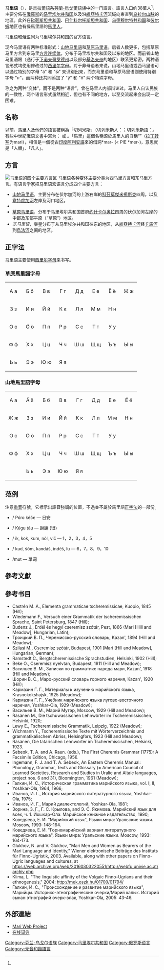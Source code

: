 {{hatnote|[[File:Confusion_grey.svg|24px]]  '''提示'''：本条目的主题不是'''{{le|马里语 (巴布亚新几内亚)|Mali language}}'''或'''{{le|马里语言|Languages of Mali}}'''。}}
{{noteTA
|1=zh-hans:马里; zh-hant:馬里;
}}
{{Infobox language
| name          = -{zh-hans:马里语;zh-hant:馬里語}-
| nativename    = {{lang|chm|марий йылме}}
| region        = ：{{flag|俄羅斯聯邦}}
*  '''∟'''{{flagicon image|Flag of Mari El.svg}} [[马里埃尔共和国|马里埃尔共和国]]
*  '''∟'''{{flagicon image|Flag of Bashkortostan.svg}} [[巴什科尔托斯坦共和国|巴什科尔托斯坦共和国]]
*  '''∟'''{{flagicon image|Flag of Tatarstan.svg}} [[韃靼斯坦共和國|韃靼斯坦共和國]]
*  '''∟'''{{flagicon image|Flag of Udmurtia.svg}} [[乌德穆尔特共和国|乌德穆尔特共和国]]
*  '''∟'''{{flagicon image|Flag of Nizhny Novgorod Region.svg}} [[下诺夫哥罗德州|下诺夫哥罗德州]]
*  '''∟'''{{flagicon image|Flag of Kirov Oblast.svg}} [[基洛夫州|基洛夫州]]
*  '''∟'''{{flagicon image|Flag of Sverdlovsk Oblast.svg}} [[斯維爾德洛夫斯克州|斯維爾德洛夫斯克州]]
*  '''∟'''{{flagicon image|Flag of Orenburg Oblast.svg}} [[奥伦堡州|奥伦堡州]]
*  '''∟'''{{flagicon image|Flag of Perm Krai.svg}} [[彼爾姆邊疆區|彼爾姆邊疆區]]
| ethnicity     = [[马里人|马里人]]
| speakers      = 约38万人
| date          = 2010
| ref           = <ref name="Prozes"/>
| familycolor   = Uralic
| fam1          = [[乌拉尔语系|乌拉尔语系]]
| fam2          = [[芬蘭-烏戈爾語族|芬蘭-烏戈爾語族]]
| nation        = {{flagicon image|Flag of Mari El.svg}} [[马里埃尔共和国|马里埃尔共和国]]
| iso2          = chm
| lc1  = chm | ld1  = 馬里語（宏语言）
| lc2  = mhr | ld2  = 东马里语（东马里方言和草原馬里方言）
| lc3  = mrj | ld3  = 西马里语（山地馬里方言））
| glotto        = mari1278
| glottorefname = Mari
}}
'''马里语'''（{{lang|chm|марий йылме}}），是[[烏拉爾語系|烏拉爾語系]][[芬蘭-烏戈爾語族|芬蘭-烏戈爾語族]]中的一门語言。語言人口约38萬人<ref name="Prozes"/>，主要分佈在[[俄羅斯|俄羅斯]]的[[马里埃尔共和国|马里埃尔共和国]]以及沿[[維亞特卡河|維亞特卡河]]流域向東直到[[乌拉尔山脉|乌拉尔山脉]]的地區。此外在[[鞑靼斯坦共和国|鞑靼斯坦共和国]]、[[巴什科尔托斯坦共和国|巴什科尔托斯坦共和国]]、[[乌德穆尔特共和国|乌德穆尔特共和国]]和[[彼尔姆|彼尔姆]]地区也有操馬里語的[[馬里人|馬里人]]。

马里语和[[俄语|俄语]]同为马里埃尔共和国的官方语言。

现今马里语有两种标准形式：[[山地马里语|山地马里语]]和[[草原马里语|草原马里语]]。后者人数更多，包括草原马里方言到东马里[[方言连续体|方言连续体]]，分布于马里埃尔共和国及以东的地区。而前者山地马里语跟{{le|西北马里语|Northwestern Mari language|西北马里方言}}（通行于[[下诺夫哥罗德州|下诺夫哥罗德州]]以及部分[[基洛夫州|基洛夫州]]的地区）联系更紧密。两种语言形式均使用修改过的[[西里尔字母|西里尔字母]]。对于非母语者来说，山地马里语或西马里语可以通过特别的字母 "ӓ" 和 "ӹ" 来识别出来，而东马里语和草原马里语则使用特别字母 "ҥ"，而两种还共同添加了 "ӱ" 和 "ӧ" 两个特殊字母。

称之为两种“变体”，而不是两种“语言”，曾在马里人内部辩论过。马里人自认民族的一致性，两个语言形式虽然相近，但也有不同的地方，以至交流起来会出现一定困难。

== 名称 ==
以前，馬里人及他們的語言被稱為「切列米斯」（切列米斯人：{{lang|ru|черемисы}}；切列米斯語：{{lang|ru|черемисский язык}}。有些中世紀俄语文書中寫为：{{lang|ru|сармыс}} 或 {{lang|chm|цармис}}。「馬里」這個名稱源於馬里人的自稱“{{lang|ru|марий}}”（[[拉丁转写|拉丁转写]]为mari），相信是一個從古[[印度-雅利安语支|印度阿利安語]]來的借詞*mar- (< PIE *mer-)，意思就是「人類」、「凡人」。

== 方言 ==
[[File:Mari language dialect map.svg|thumb|马里语的四个主要方言区
{{legend|chocolate|山地马里语}}
{{legend|#d7d700|西北马里语}}
{{legend|violet|草原马里语}}
{{legend|royalblue|东马里语}}]]
{{main|草原馬里語|山地馬里語}}
马里语各种变体主要分类为西马里方言和东马里方言。有语言学家把马里语宏语言分成四个主要方言：
* [[山地马里语|山地马里语]]，主要分布在伏尔加河的上游右岸的[[科茲莫傑米揚斯克|科茲莫傑米揚斯克]]四周，以及[[韋特盧加河|韋特盧加河]]左岸及河口地区。
* {{le|西北马里语|Northwestern Mari language}}
* [[草原马里语|草原马里语]]，分布于马里埃尔共和国首府[[约什卡尔奥拉|约什卡尔奥拉]]四周的伏尔加河左岸的中部及东部平原（“草原”）地区。
* ''东马里语''，零星分布于从马里埃尔共和国往东的地区，从[[維亞特卡河|維亞特卡河]]经[[卡馬河|卡馬河]]到[[烏法河|烏法河]]之间的地区。

== 正字法 ==
马里语主要使用[[西里尔字母|西里尔字母]]来书写。

=== 草原馬里語字母 ===
{| style="font-family:Arial Unicode MS; font-size:1.4em; border-color:#000000; border-width:1px; border-style:solid; border-collapse:collapse; background-color:#F8F8EF"
| style="width:3em; text-align:center; padding: 3px;" | А а
| style="width:3em; text-align:center; padding: 3px;" | Б б
| style="width:3em; text-align:center; padding: 3px;" | В в
| style="width:3em; text-align:center; padding: 3px;" | Г г
| style="width:3em; text-align:center; padding: 3px;" | Д д
| style="width:3em; text-align:center; padding: 3px;" | Е е
| style="width:3em; text-align:center; padding: 3px;" | Ё ё
| style="width:3em; text-align:center; padding: 3px;" | Ж ж
|-
| style="width:3em; text-align:center; padding: 3px;" | З з
| style="width:3em; text-align:center; padding: 3px;" | И и
| style="width:3em; text-align:center; padding: 3px;" | Й й
| style="width:3em; text-align:center; padding: 3px;" | К к
| style="width:3em; text-align:center; padding: 3px;" | Л л
| style="width:3em; text-align:center; padding: 3px;" | М м
| style="width:3em; text-align:center; padding: 3px;" | Н н
| style="width:3em; text-align:center; padding: 3px;" | {{unicode|Ҥ ҥ}}
|-
| style="width:3em; text-align:center; padding: 3px;" | О о
| style="width:3em; text-align:center; padding: 3px;" | Ö ö
| style="width:3em; text-align:center; padding: 3px;" | П п
| style="width:3em; text-align:center; padding: 3px;" | Р р
| style="width:3em; text-align:center; padding: 3px;" | С с
| style="width:3em; text-align:center; padding: 3px;" | Т т
| style="width:3em; text-align:center; padding: 3px;" | У у
| style="width:3em; text-align:center; padding: 3px;" | {{unicode|Ӱ ӱ}}
|-
| style="width:3em; text-align:center; padding: 3px;" | Ф ф
| style="width:3em; text-align:center; padding: 3px;" | Х х
| style="width:3em; text-align:center; padding: 3px;" | Ц ц
| style="width:3em; text-align:center; padding: 3px;" | Ч ч
| style="width:3em; text-align:center; padding: 3px;" | Ш ш
| style="width:3em; text-align:center; padding: 3px;" | Щ щ
| style="width:3em; text-align:center; padding: 3px;" | Ъ ъ
| style="width:3em; text-align:center; padding: 3px;" | Ы ы
|-
| style="width:3em; text-align:center; padding: 3px;" | Ь ь
| style="width:3em; text-align:center; padding: 3px;" | Э э
| style="width:3em; text-align:center; padding: 3px;" | Ю ю
| style="width:3em; text-align:center; padding: 3px;" | Я я
| style="width:3em; text-align:center; padding: 3px;" |
| style="width:3em; text-align:center; padding: 3px;" |
| style="width:3em; text-align:center; padding: 3px;" |
| style="width:3em; text-align:center; padding: 3px;" |
|}

=== 山地馬里語字母 ===
{| style="font-family:Arial Unicode MS; font-size:1.4em; border-color:#000000; border-width:1px; border-style:solid; border-collapse:collapse; background-color:#F8F8EF"
| style="width:3em; text-align:center; padding: 3px;" | А а
| style="width:3em; text-align:center; padding: 3px;" | Ä ä
| style="width:3em; text-align:center; padding: 3px;" | Б б
| style="width:3em; text-align:center; padding: 3px;" | В в
| style="width:3em; text-align:center; padding: 3px;" | Г г
| style="width:3em; text-align:center; padding: 3px;" | Д д
| style="width:3em; text-align:center; padding: 3px;" | Е е
| style="width:3em; text-align:center; padding: 3px;" | Ё ё
|-
| style="width:3em; text-align:center; padding: 3px;" | Ж ж
| style="width:3em; text-align:center; padding: 3px;" | З з
| style="width:3em; text-align:center; padding: 3px;" | И и
| style="width:3em; text-align:center; padding: 3px;" | Й й
| style="width:3em; text-align:center; padding: 3px;" | К к
| style="width:3em; text-align:center; padding: 3px;" | Л л
| style="width:3em; text-align:center; padding: 3px;" | М м
| style="width:3em; text-align:center; padding: 3px;" | Н н
|-
| style="width:3em; text-align:center; padding: 3px;" | О о
| style="width:3em; text-align:center; padding: 3px;" | Ö ö
| style="width:3em; text-align:center; padding: 3px;" | П п
| style="width:3em; text-align:center; padding: 3px;" | Р р
| style="width:3em; text-align:center; padding: 3px;" | С с
| style="width:3em; text-align:center; padding: 3px;" | Т т
| style="width:3em; text-align:center; padding: 3px;" | У у
| style="width:3em; text-align:center; padding: 3px;" | {{unicode|Ӱ ӱ}}
|-
| style="width:3em; text-align:center; padding: 3px;" | Ф ф
| style="width:3em; text-align:center; padding: 3px;" | Х х
| style="width:3em; text-align:center; padding: 3px;" | Ц ц
| style="width:3em; text-align:center; padding: 3px;" | Ч ч
| style="width:3em; text-align:center; padding: 3px;" | Ш ш
| style="width:3em; text-align:center; padding: 3px;" | Щ щ
| style="width:3em; text-align:center; padding: 3px;" | Ъ ъ
| style="width:3em; text-align:center; padding: 3px;" | Ы ы
|-
| style="width:3em; text-align:center; padding: 3px;" | {{unicode|Ӹ ӹ}}
| style="width:3em; text-align:center; padding: 3px;" | Ь ь
| style="width:3em; text-align:center; padding: 3px;" | Э э
| style="width:3em; text-align:center; padding: 3px;" | Ю ю
| style="width:3em; text-align:center; padding: 3px;" | Я я
| style="width:3em; text-align:center; padding: 3px;" |
| style="width:3em; text-align:center; padding: 3px;" |
| style="width:3em; text-align:center; padding: 3px;" |
|}

== 范例 ==
注意[[重音|重音]]符號，它標示出語音強調的位置，不過並不屬於馬里語[[正字法|正字法]]的一部份。

* {{lang|chm|Пóро кéче}} / Póro kéče — 日安
* {{lang|chm|Кýгу тáу}} / Kúgu táu — 謝謝 (很)
* {{lang|chm|ик, кок, кум, ныл, вич}} / ik, kok, kum, nõl, vič — 1，2，3，4，5
* {{lang|chm|куд, шым, кандáш, индéш, лу}} / kud, šõm, kandáš, indéš, lu — 6，7，8，9，10
* {{lang|chm|мут}}/mut — 單词

== 參考文獻 ==
{{Reflist|30em|refs=
<ref name="Prozes">{{Cite book | author = Prozes, Jaak | title = Venemaa rahavaloendus ja uurali rahvad (Soome-ugri sõlmed 2010–2011) | publisher = Fenno-Ugria | date = 2012 | pages = 13-15 | quote = ISSN 2228-1894 | language = et}}</ref>
}}

== 參考书目 ==
{{refbegin|2}}
* Castrén M. A., Elementa grammaticae tscheremissicae, Kuopio, 1845 (Hill);
* Wiedemann F., Versuch einer Grammatik der tscheremissischen Sprache, Saint Petersburg, 1847 (Hill);
* Budenz J., Erdéi és hegyi cseremisz szótár, Pest, 1866 (Mari [Hill and Meadow], Hungarian, Latin);
* Троицкий В. П., Черемисско-русский словарь, Kazan', 1894 (Hill and Meadow);
* Szilasi M., Cseremisz szótár, Budapest, 1901 (Mari [Hill and Meadow], Hungarian, German);
* Ramstedt C., Bergtscheremissische Sprachstudien, Helsinki, 1902 (Hill);
* Beke О., Cseremisz nyelvtan, Budapest, 1911 (Hill and Meadow);
* Васильев В. М., Записки по грамматике народа мари, Kazan', 1918 (Hill and Meadow);
* Шорин В. С., Маро-русский словарь горного наречия, Kazan', 1920 (Hill);
* Кармазин Г. Г., Материалы к изучению марийского языка, Krasnokokshajsk, 1925 (Meadow);
* Кармазин Г. Г., Учебник марийского языка лугово-восточного наречия, Yoshkar-Ola, 1929 (Meadow);
* Васильев В. М., Марий Мутэр, Moscow, 1929 (Hill and Meadow);
* Räsänen M., Die tschuwassischen Lehnwörter im Tscheremissischen, Helsinki, 1920;
* Lewy E., Tscheremissische Grammatik, Leipzig, 1922 (Meadow);
* Wichmann Y., Tscheremissische Texte mit Wörterverzeichnis und grammatikalischem Abriss, Helsingfors, 1923 (Hill and Meadow);
* Räsänen, Die tatarischen Lehnwörter im Tscheremissischen, Helsinki, 1923. 
* Sebeok, T. A. and A. Raun. (eds.), The First Cheremis Grammar (1775): A Facsimile Edition, Chicago, 1956.
* Ingemann, F. J. and T. A. Sebeok, An Eastern Cheremis Manual: Phonology, Grammar, Texts and Glossary (= American Council of Learned Societies, Research and Studies in Uralic and Altaic languages, project nos. 6 and 31), Bloomington, 1961 (Meadow);
* Галкин, И. С., Историческая грамматика марийского языка, vol. I, II, Yoshkar-Ola, 1964, 1966;
* Иванов, И. Г., История марийского литературного языка, Yoshkar-Ola, 1975;
* Иванов, И. Г., Марий диалектологий, Yoshkar-Ola, 1981;
* Зорина, З. Г., Г. С. Крылова, and Э. С. Якимова. Марийский язык для всех, ч. 1. Йошкар-Ола: Марийское книжное издательство, 1990;
* Коведяева, Е. И. "Марийский язык", Языки мира: Уральские языки. Moscow, 1993: 148-164.
* Коведяева, Е. И. "Горномарийский вариант литературного марийского языка", Языки мира: Уральские языки. Moscow, 1993: 164-173.
* Glukhov, N. and V. Glukhov, "Mari Men and Women as Bearers of the Mari Language and Identity," Wiener elektronische Beiträge des Instituts für Finno-Ugristik, 2003. Available, along with other papers on Finno-Ugric languages and cultures, at https://web.archive.org/web/20160303220551/http://webfu.univie.ac.at/archiv.php
* Klima, L. "The linguistic affinity of the Volgaic Finno-Ugrians and their ethnogenesis," 2004: http://mek.oszk.hu/01700/01794/ {{Wayback|url=http://mek.oszk.hu/01700/01794/ |date=20210226193628 }}
* Галкин, И. С., "Происхождение и развитие марийского языка", Марийцы. Историко-этнографические очерки/Марий калык. Историй сынан этнографий очерк-влак, Yoshkar-Ola, 2005: 43-46.
{{refend}}

== 外部連結 ==
{{commonscat|Mari language}}
{{InterWiki|code=mhr|草原馬里語}}
{{InterWiki|code=mrj|山地馬里語}}
* [https://www.univie.ac.at/maridict/site-2014/ Mari Web Project] {{Wayback|url=https://www.univie.ac.at/maridict/site-2014/ |date=20201101055759 }} {{en}}
* [http://marlamuter.com/muter/%d0%9a%d1%8b%d1%87%d0%b0%d0%bb%d0%b0%d1%88 在线词典] {{Wayback|url=http://marlamuter.com/muter/%d0%9a%d1%8b%d1%87%d0%b0%d0%bb%d0%b0%d1%88 |date=20200723034906 }}

{{乌拉尔语系}}
{{Languages of Russia}}
{{Authority control}}

[[Category:芬兰-乌戈尔语族|Category:芬兰-乌戈尔语族]]
[[Category:马里埃尔共和国|Category:马里埃尔共和国]]
[[Category:俄罗斯语言|Category:俄罗斯语言]]
[[Category:元音和諧語言|Category:元音和諧語言]]
